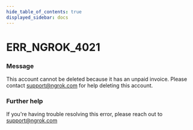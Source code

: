 ```yaml
---
hide_table_of_contents: true
displayed_sidebar: docs
---
```



# ERR_NGROK_4021

### Message

This account cannot be deleted because it has an unpaid invoice. Please contact support@ngrok.com for help deleting this account.

### Further help

If you're having trouble resolving this error, please reach out to [support@ngrok.com](mailto:support@ngrok.com?subject=Help%20with%20ERR_NGROK_4021)

<ErrorDetails error="err_ngrok_4021" />
